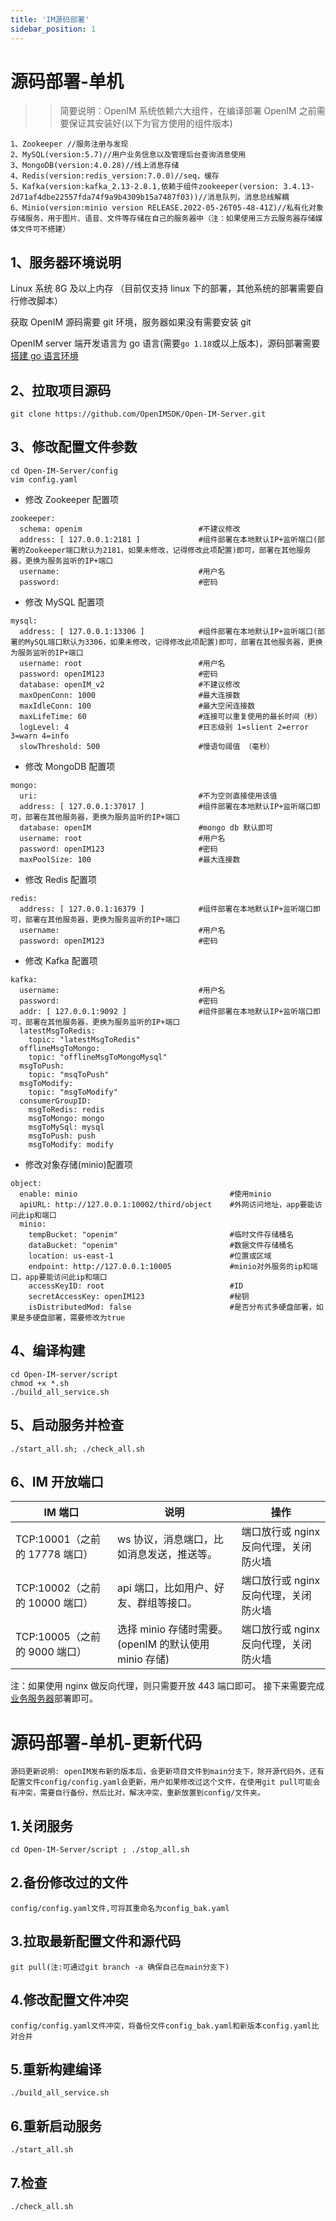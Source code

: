 ```yaml
---
title: 'IM源码部署'
sidebar_position: 1
---
```


# 源码部署-单机

> > 简要说明：OpenIM 系统依赖六大组件，在编译部署 OpenIM 之前需要保证其安装好(以下为官方使用的组件版本)

```
1、Zookeeper //服务注册与发现
2、MySQL(version:5.7)//用户业务信息以及管理后台查询消息使用
3、MongoDB(version:4.0.28)//线上消息存储
4、Redis(version:redis_version:7.0.0)//seq，缓存
5、Kafka(version:kafka_2.13-2.8.1,依赖于组件zookeeper(version: 3.4.13-2d71af4dbe22557fda74f9a9b4309b15a7487f03))//消息队列，消息总线解耦
6、Minio(version:minio version RELEASE.2022-05-26T05-48-41Z)//私有化对象存储服务，用于图片、语音、文件等存储在自己的服务器中（注：如果使用三方云服务器存储媒体文件可不搭建）
```

## 1、服务器环境说明

Linux 系统 8G 及以上内存 （目前仅支持 linux 下的部署，其他系统的部署需要自行修改脚本）

获取 OpenIM 源码需要 git 环境，服务器如果没有需要安装 git

OpenIM server 端开发语言为 go 语言(需要`go 1.18`或以上版本)，源码部署需要[搭建 go 语言环境](https://doc.rentsoft.cn/#/qa/docker?id=_1golang%e7%8e%af%e5%a2%83%e5%ae%89%e8%a3%85)

## 2、拉取项目源码

```
git clone https://github.com/OpenIMSDK/Open-IM-Server.git
```

## 3、修改配置文件参数

```
cd Open-IM-Server/config
vim config.yaml
```

- 修改 Zookeeper 配置项

```
zookeeper:
  schema: openim                          #不建议修改
  address: [ 127.0.0.1:2181 ]             #组件部署在本地默认IP+监听端口(部署的Zookeeper端口默认为2181，如果未修改，记得修改此项配置)即可，部署在其他服务器，更换为服务监听的IP+端口
  username:                               #用户名
  password:                               #密码
```

- 修改 MySQL 配置项

```
mysql:
  address: [ 127.0.0.1:13306 ]            #组件部署在本地默认IP+监听端口(部署的MySQL端口默认为3306，如果未修改，记得修改此项配置)即可，部署在其他服务器，更换为服务监听的IP+端口
  username: root                          #用户名
  password: openIM123                     #密码
  database: openIM_v2                     #不建议修改
  maxOpenConn: 1000                       #最大连接数
  maxIdleConn: 100                        #最大空闲连接数
  maxLifeTime: 60                         #连接可以重复使用的最长时间（秒）
  logLevel: 4                             #日志级别 1=slient 2=error 3=warn 4=info
  slowThreshold: 500                      #慢语句阈值 （毫秒）
```

- 修改 MongoDB 配置项

```
mongo:
  uri:                                    #不为空则直接使用该值
  address: [ 127.0.0.1:37017 ]            #组件部署在本地默认IP+监听端口即可，部署在其他服务器，更换为服务监听的IP+端口
  database: openIM                        #mongo db 默认即可
  username: root                          #用户名
  password: openIM123                     #密码
  maxPoolSize: 100                        #最大连接数
```

- 修改 Redis 配置项

```
redis:
  address: [ 127.0.0.1:16379 ]            #组件部署在本地默认IP+监听端口即可，部署在其他服务器，更换为服务监听的IP+端口
  username:                               #用户名
  password: openIM123                     #密码
```

- 修改 Kafka 配置项

```
kafka:
  username:                               #用户名
  password:                               #密码
  addr: [ 127.0.0.1:9092 ]                #组件部署在本地默认IP+监听端口即可，部署在其他服务器，更换为服务监听的IP+端口
  latestMsgToRedis:
    topic: "latestMsgToRedis"
  offlineMsgToMongo:
    topic: "offlineMsgToMongoMysql"
  msgToPush:
    topic: "msqToPush"
  msgToModify:
    topic: "msgToModify"
  consumerGroupID:
    msgToRedis: redis
    msgToMongo: mongo
    msgToMySql: mysql
    msgToPush: push
    msgToModify: modify
```

- 修改对象存储(minio)配置项

```
object:
  enable: minio                                  #使用minio
  apiURL: http://127.0.0.1:10002/third/object    #外网访问地址，app要能访问此ip和端口
  minio:
    tempBucket: "openim"                         #临时文件存储桶名
    dataBucket: "openim"                         #数据文件存储桶名
    location: us-east-1                          #位置或区域
    endpoint: http://127.0.0.1:10005             #minio对外服务的ip和端口，app要能访问此ip和端口
    accessKeyID: root                            #ID
    secretAccessKey: openIM123                   #秘钥
    isDistributedMod: false                      #是否分布式多硬盘部署，如果是多硬盘部署，需要修改为true
```

## 4、编译构建

```
cd Open-IM-server/script
chmod +x *.sh
./build_all_service.sh
```

## 5、启动服务并检查

```
./start_all.sh; ./check_all.sh
```

## 6、IM 开放端口

| IM 端口                        | 说明                                                  | 操作                                  |
| ------------------------------ | ----------------------------------------------------- | ------------------------------------- |
| TCP:10001（之前的 17778 端口） | ws 协议，消息端口，比如消息发送，推送等。             | 端口放行或 nginx 反向代理，关闭防火墙 |
| TCP:10002（之前的 10000 端口） | api 端口，比如用户、好友、群组等接口。                | 端口放行或 nginx 反向代理，关闭防火墙 |
| TCP:10005（之前的 9000 端口）  | 选择 minio 存储时需要。(openIM 的默认使用 minio 存储) | 端口放行或 nginx 反向代理，关闭防火墙 |

注：如果使用 nginx 做反向代理，则只需要开放 443 端口即可。
接下来需要完成[业务服务器](https://github.com/OpenIMSDK/chat)部署即可。

# 源码部署-单机-更新代码

```
源码更新说明: openIM发布新的版本后，会更新项目文件到main分支下，除开源代码外，还有配置文件config/config.yaml会更新，用户如果修改过这个文件，在使用git pull可能会有冲突，需要自行备份，然后比对，解决冲突，重新放置到config/文件夹。
```

## 1.关闭服务

```
cd Open-IM-Server/script ; ./stop_all.sh
```

## 2.备份修改过的文件

```
config/config.yaml文件,可将其重命名为config_bak.yaml
```

## 3.拉取最新配置文件和源代码

```
git pull(注:可通过git branch -a 确保自己在main分支下)
```

## 4.修改配置文件冲突

```
config/config.yaml文件冲突，将备份文件config_bak.yaml和新版本config.yaml比对合并
```

## 5.重新构建编译

```
./build_all_service.sh
```

## 6.重新启动服务

```
./start_all.sh
```

## 7.检查

```
./check_all.sh
```
